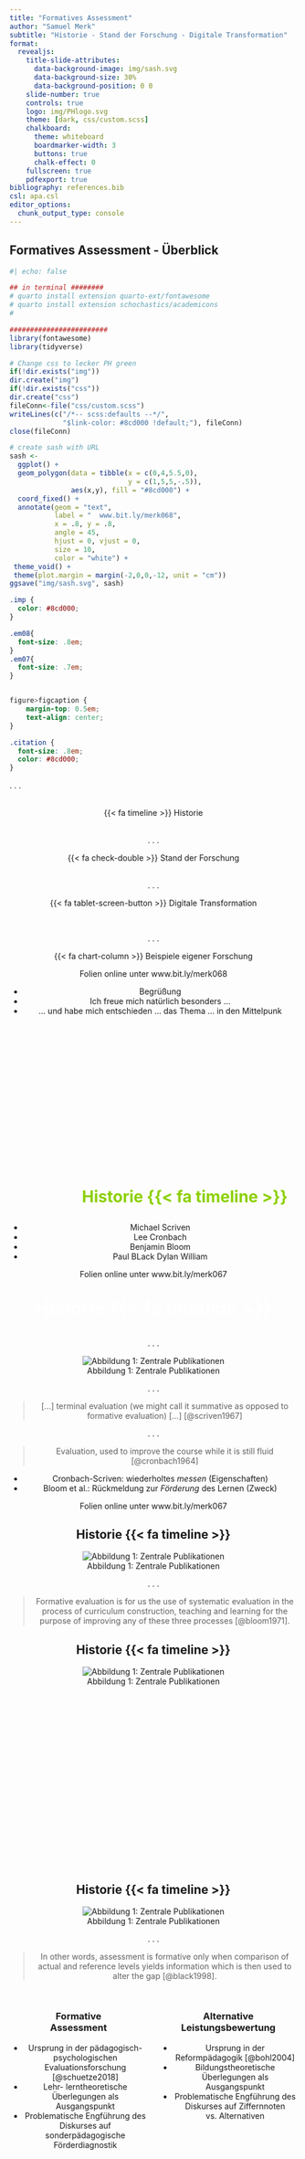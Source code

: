 ```yaml
---
title: "Formatives Assessment"
author: "Samuel Merk"
subtitle: "Historie - Stand der Forschung - Digitale Transformation"
format: 
  revealjs:
    title-slide-attributes:
      data-background-image: img/sash.svg
      data-background-size: 30%
      data-background-position: 0 0
    slide-number: true
    controls: true
    logo: img/PHlogo.svg
    theme: [dark, css/custom.scss]
    chalkboard:
      theme: whiteboard
      boardmarker-width: 3
      buttons: true
      chalk-effect: 0
    fullscreen: true
    pdfexport: true
bibliography: references.bib
csl: apa.csl
editor_options: 
  chunk_output_type: console
---
```



## Formatives Assessment - Überblick {.center}

```r
#| echo: false

## in terminal ########
# quarto install extension quarto-ext/fontawesome
# quarto install extension schochastics/academicons
#

########################
library(fontawesome)
library(tidyverse)

# Change css to lecker PH green
if(!dir.exists("img"))
dir.create("img")
if(!dir.exists("css"))
dir.create("css")
fileConn<-file("css/custom.scss")
writeLines(c("/*-- scss:defaults --*/",
             "$link-color: #8cd000 !default;"), fileConn)
close(fileConn)

# create sash with URL
sash <- 
  ggplot() + 
  geom_polygon(data = tibble(x = c(0,4,5.5,0),
                             y = c(1,5,5,-.5)),
               aes(x,y), fill = "#8cd000") + 
  coord_fixed() +
  annotate(geom = "text", 
           label = "  www.bit.ly/merk068", 
           x = .8, y = .8, 
           angle = 45,
           hjust = 0, vjust = 0,
           size = 10,
           color = "white") +
 theme_void() + 
 theme(plot.margin = margin(-2,0,0,-12, unit = "cm"))
ggsave("img/sash.svg", sash)
```

```css
.imp {
  color: #8cd000;
}

.em08{
  font-size: .8em;
}
.em07{
  font-size: .7em;
}


figure>figcaption {
    margin-top: 0.5em;
    text-align: center;
}

.citation {
  font-size: .8em;
  color: #8cd000;
}
```

. . .

<center>

<br> [{{< fa timeline >}}]{.imp} Historie\
<br>

. . .

<center>

[{{< fa check-double >}}]{.imp} Stand der Forschung\
<br>

. . .

<center>[{{< fa tablet-screen-button >}}]{.imp} Digitale Transformation</center>
<br>

. . .

<center>[{{< fa chart-column >}}]{.imp} Beispiele eigener Forschung</center>


::: footer
Folien online unter www.bit.ly/merk068
:::

::: notes
* Begrüßung
* Ich freue mich natürlich besonders ...
* ... und habe mich entschieden ... das Thema ... in den Mittelpunk
:::

## <!-- Historie--> {auto-animate="true"}

::: {style="margin-top: 300px; font-size: 2em; font-weight: bold; color:#8cd000; margin-left: 110px;"}
[Historie {{< fa timeline >}}]{.imp}
:::

::: notes
* Michael Scriven
* Lee Cronbach
* Benjamin Bloom
* Paul BLack Dylan William
:::


::: footer
Folien online unter www.bit.ly/merk067
:::

## <!-- Historie--> {.smaller auto-animate="true"}

::: {style="margin-top: 0px;font-size: 2.3em; font-weight: bold; color:#ffffff; margin-left: 0px;"}
Historie {{< fa timeline >}}
:::

. . . 

<center>
![Abbildung 1: Zentrale Publikationen](img/timeline_cronbach_scriven.png){fig.align="center"}
</center>

. . . 

> [...] terminal evaluation (we might call it summative as opposed to formative evaluation) [...] [@scriven1967]

. . . 

> Evaluation, used to improve the course while it is still fluid [@cronbach1964]

::: notes
* Cronbach-Scriven: wiederholtes *messen* (Eigenschaften)
* Bloom et al.: Rückmeldung zur *Förderung* des Lernen (Zweck)
:::


::: footer
Folien online unter www.bit.ly/merk067
:::


## Historie {{< fa timeline >}} {.smaller auto-animate="true"}
<center>
![Abbildung 1: Zentrale Publikationen](img/timeline_bloom.png){fig.align="center"}
</center>

. . . 

> Formative evaluation is for us the use of systematic evaluation in the process of curriculum construction, teaching and learning for the purpose of improving any of these three processes [@bloom1971].


## Historie {{< fa timeline >}} {.smaller auto-animate="true"}
<center>
![Abbildung 1: Zentrale Publikationen](img/timeline_misanchuk.png){fig.align="center"}
<script src="https://cdn.wordart.com/wordart.min.js" async defer></script>
<div style="height:300px" data-wordart-src="https://cdn.wordart.com/json/7xj8vm7szv1e"></div>
</center>



## Historie {{< fa timeline >}} {.smaller auto-animate="true"}
<center>
![Abbildung 1: Zentrale Publikationen](img/timeline_full.png){fig.align="center"}
</center>

. . . 

> In other words, assessment is formative only when comparison of actual and reference levels yields information which is then used to alter the gap [@black1998].


## <!-- Vergleich FA Altern Leistungsbew --> {.smaller .center}
:::: {.columns}

::: {.column width="50%"}
### Formative <br> Assessment
* Ursprung in der pädagogisch-psychologischen Evaluationsforschung [@schuetze2018]
* Lehr- lerntheoretische Überlegungen als Ausgangspunkt
* Problematische Engführung des Diskurses auf sonderpädagogische Förderdiagnostik
:::

::: {.column width="50%"}
### Alternative Leistungsbewertung
* Ursprung in der Reformpädagogik [@bohl2004]
* Bildungstheoretische Überlegungen als Ausgangspunkt
* Problematische Engführung des Diskurses auf Ziffernnoten vs. Alternativen
:::

::::


## <!-- Stand der Forschung --> {auto-animate="true"}

::: {style="margin-top: 262px; font-size: 2.2em; font-weight: bold; color:#8cd000; margin-left: 110px;"}
Stand der Forschung {{< fa check-double >}}
:::

## <!-- Stand der Forschung --> {.smaller auto-animate="true"}

::: {style="margin-top: 0px;font-size: 2.3em; font-weight: bold; color:#ffffff; margin-left: 0px;"}
Stand der Forschung {{< fa check-double >}}
:::

<br><br>
<center>
![Abbildung 2: Merkmale Formativen Assessments nach [@wiliam2008]](img/state_of_the_art_definition.png){fig.align="center"}
</center>

::: notes
* Schaut man in aktuelle Handbuchartikel ...
* nicht über einzelne Prozessmerkmale oder Zielsetzungen wie bei Scriven und Bloom
* sondern über ein Bündel von Merkmalen 
* das sich aus dem Kartesischen Produkt von Prozessschritten von Feedback mit den Akteuren ergibt.
:::

## Stand der Forschung {{< fa check-double >}} {.smaller}


### Metaanalysen

:::: {.columns}

::: {.column width="50%"}
* Ältere Metaanalysen [@fuchs1986; @black1998] kommen zu sehr positiven Ergebnissen $(.4<d<.7)$
* Jüngere Metaanalysen sind immer noch positiv aber konservativer [vgl. @dunn2009; @kingston2011; @mclaughlin2017]
* Als Moderatoren werden insbesondere das Fach und die Treatment-Art vorgeschlagen [@kingston2011] 
:::

::: {.column width="50%"}
```r
#| echo: false
#| fig-height: 5
#| fig-format: "svg"
#| fig-width: 5
#| fig-cap: "[Abbildung 3: Visualisierung der Effektstärken]{.center}"


library(tidyverse)
library(bayestestR)
library(ggdist)
library(hrbrthemes)

data <- tibble(
  `Summativ_Cohen's d = .4` = distribution_normal(100, 13),
  `Formativ_Cohen's d = .4` = distribution_normal(100, 13 + .4),
  `Summativ_Cohen's d = .7` = distribution_normal(100, 13),
  `Formativ_Cohen's d = .7` = distribution_normal(100, 13 + .7)) %>% 
  gather(Gruppe, Leistung) %>% 
  mutate(Effektstärke = str_sub(Gruppe, -14, -1),
         Gruppe = str_sub(Gruppe, 1, 8))


ggplot(data, aes(Leistung, Gruppe)) +
  #geom_dots(fill = "#8cd00050",
  #          color = "#8cd00000") + 
  stat_halfeye(fill = "#8cd00095",
               color = "white") +
  facet_wrap(~ Effektstärke, ncol = 1) +
  theme_modern_rc() + 
  ylab("") +
  theme(axis.line.x = element_blank(),
        axis.text.x = element_blank(),
        strip.text = element_text(color = "white"))
```
:::

:::

::: notes
* d = .7 --> U3 76% oder Overlap = 73%
* d = .4 --> U3 66% oder Overlap = 84%
* $U_3 = \Phi(d)$
* $Overlap = 2\Phi(\frac{-|d|}{2})$
:::


## <!-- Digitale Transformation --> {auto-animate="true"}

::: {style="margin-top: 262px; font-size: 2.0em; font-weight: bold; color:#8cd000; margin-left: 110px;"}
Digitale Transformation {{< fa tablet-screen-button >}}
:::

## <!-- Digitale Transformation --> {.smaller auto-animate="true"}

::: {style="margin-top: 0px;font-size: 2.3em; font-weight: bold; color:#ffffff; margin-left: 0px;"}
Digitale Transformation {{< fa tablet-screen-button >}}
:::

* **Einerseits** ist digitale Technologie in Unterrichtssettings weder notwendige noch hinreichende Bedingung für (Lern-)Erfolg [@hamilton2016; @scheiter2019]

. . . 

* **Andererseits** sind digitalen Technologien [*Charakteristika*]{.imp} inhärent, welche die Umsetzung von formativem Assessment katalysieren können:
    * [*Echtzeitdatenverarbeitung*]{.imp} $\Rightarrow$ z.B. sofortiges Feedback
    * [*Multimedialität*]{.imp} $\Rightarrow$ z.B. neue Aufgabenformen
    * [*Skalierbarkeit*]{.imp} $\Rightarrow$ z.B. algorithmische Aufgabengenerierung
    * [*Vernetzung*]{.imp} $\Rightarrow$ z.B. zentrale Aufgabendatenbank für ein Bundesland


## <!-- Beispiele eigener Forschung --> {auto-animate="true"}

::: {style="margin-top: 262px; font-size: 1.7em; font-weight: bold; color:#8cd000; margin-left: 110px;"}
Beispiele eigener Forschung {{< fa chart-column >}}
:::

## <!-- Studie 1 --> {.center}

![](img/study1.png){width=70% align=center}

## Studie 1 {.smaller .center}

. . . 

### (Explanative) Forschungsfrage

> »we focused on how teachers can learn about the strengths and weaknesses of their class performance from statewide test data by investigating how sensitively, efficiently, and accurately they are able to judge the magnitude of mean differences« [@merk2023a]


::: r-stack
![](img/VERA_SS1.png){.fragment width="650"}

![](img/VERA_SS2.png){.fragment width="600"}
:::

. . . 

<center> Beispielrückmeldungen aus VERA 8 [@muller-rosigkeit2021]</center>


## Studie 1: Design & Materials {{< ai open-materials >}} {.smaller}

- Interaktive {{< fa brands r-project >}}-shiny app [@chang2016] mit ökologisch validen Daten [@jager2008]
- Within-person randomisiert dargestellt in allen verwendeten Grafiktypen *(stacked, clustered and facetted bar graphs, jitter graphs mit means, beeswarm graphs)*
![](img/Figure 1.png){ width="500"}   

. . . 

-   Zwei Ratingaufgaben:
    -   Um **Sensitivität** und **Effektivität** zu messen: *»Hat die dargestellte Klasse schwächer, in etwa gleich oder besser als die Schule bei VERA abgeschnitten?«*
    -   Um **Akkuratheit** zu messen: *»Bitte nehmen Sie, ausgehend von der Experteneinschätzung, eine Einordnung der Ergebnisse vor. \[...\]«*

::: footer
Alle Materialien offen lizensiert auf dem {{< ai osf >}} OSF unter https://osf.io/m2k9b
:::


## <!-- shinyapp -->  {background-iframe="https://sammerk.shinyapps.io/Unterschiede_einschaetzen/" background-interactive="true"}

## Studie 1: Ergebnisse - Sensitivität {.smaller}
<center>
![Abbildung aus [@merk2023a]](img/Figure_6.svg){width=46%}
</center>


## Studie 1: Ergebnisse - Effektivität
<center>
![Abbildung aus [@merk2023a]](img/Figure_3.png){width=75%}
</center>

## Studie 1: Ergebnisse - Akkuratheit 
<center>
![Abbildung aus [@merk2023a]](img/Figure_8.svg){width=90%}
</center>

## Studie 1: Schlussfolgerung - Limitationen {.smaller .center}
* Schlussfolgerung:
    * Lehrerinnen und Lehrer nehmen Unterschiede akkurat aber insensitiv wahr
    * Lehrerinnen und Lehrer steigern ihre Effektivität schnell
    * Der Grafiktyp beeinflusst die Sensitivität und Effektivität substantiell

. . . 

* Limitationen:
    * Convenience samples
    * Fokus auf interne Validität. Externe & ökologische Validität eher schwach


## <!-- Studie 2 --> {.center}

![](img/study2.png){width=70% align=center}

## Studie 2: Design & Datengrundlage {.smaller}
### (Explorative) Forschungsfrage
> Wie gehen Lehrkräfte bei der Rezeption von Ergebnissen formativer Assessments vor?

::: r-stack
![](img/mindstepslogo.png){.fragment width="900"}

![](img/mindsteps_auswahl_testart.png){.fragment width="850"}

![](img/mindsteps_ergebnisse_klasse_querschnitt.png){.fragment width="780"}

![](img/mindsteps_ergebnisse_einzelschuelerin.png){.fragment width="590"}
:::

::: footer
Siehe https://mindsteps.ch
:::

## Studie 2: Rezeptionsverläufe 

. . . 

```r
library(visNetwork)
library(readxl)
nodes <- data.frame(id = 1:6, 
                    group = c("Login", "Fehleranalyse", "Abgleich", "Handlungsmaßnahme", "Rezeption der Ergebnisse", "Logout"),
                    label = rep("", 6))
edges <- read_excel("edges_markov.xlsx") %>% 
  filter(as.numeric(label) > .07)

mc_rezeption <- 
visNetwork(nodes, edges, width = "1028px", height = "407px",
           background = "#141414",
           main = list(text = "Custom title",
                          style = "font-family:Roboto;color:#141414;font-size:1px;text-align:left;") ) %>%
  visGroups(groupname = "Login", shape = "icon", 
            icon = list(code = "f04b", color = "#62DC3A", size = 35),
            font = list(color = "#62DC3A", size = 20, strokeWidth = 1, strokeColor = "#62DC3A")) %>%
  visGroups(groupname = "Fehleranalyse", shape = "icon", 
            icon = list(code = "f1e2", color = "#62DC3A", size = 35),
            font = list(color = "#62DC3A", size = 20, strokeWidth = 1, strokeColor = "#62DC3A")) %>%
  visGroups(groupname = "Abgleich", shape = "icon", 
            icon = list(code = "f0c1", color = "#62DC3A", size = 35),
            font = list(color = "#62DC3A", size = 20, strokeWidth = 1, strokeColor = "#62DC3A")) %>%
  visGroups(groupname = "Handlungsmaßnahme", shape = "icon", 
            icon = list(code = "f277", color = "#62DC3A", size = 35),
            font = list(color = "#62DC3A", size = 20, strokeWidth = 1, strokeColor = "#62DC3A")) %>%
  visGroups(groupname = "Rezeption der Ergebnisse", shape = "icon", 
            icon = list(code = "f080", color = "#62DC3A", size = 35),
             font = list(color = "#62DC3A", size = 20, strokeWidth = 1, strokeColor = "#62DC3A")) %>%
  visGroups(groupname = "Logout", shape = "icon", 
            icon = list(code = "f04d", color = "#62DC3A", size = 30),
            font = list(color = "#62DC3A", size = 20, strokeWidth = 1, strokeColor = "#62DC3A")) %>%
  visOptions(highlightNearest = list(enabled =TRUE, degree = 0)) %>% 
  visLegend(width = .3, zoom = F) %>%
  visLayout(randomSeed = 423) %>% # 364 bei filter .15  #25235 bei filter.0
  visPhysics(solver = "repulsion") %>% 
  visEdges(color = list(color = "#5B5B5B",highlight = "#8cd000"),
           font = list(color = "#5B5B5B", 
                       highlight = "#8cd000",
                       size = 16,
                       strokeWidth = 0,
                       strokeColor = "white",
                       vadjust = 10)) %>% 
  addFontAwesome()

widgetframe::frameWidget(mc_rezeption, height = 550)
```

## Studie 2: Schlussfolgerung - Limitationen {.smaller .center}
* Schlussfolgerungen
   * Hypothese: Fehleranalyse stellt zentrale Heuristik des Sensemaking dar

. . . 

* Limitationen:
    * Zu kleine Stichprobe für Hidden Markov Chain Modelling


## <!-- Studie 3 --> {.center}

![](img/study3.png){width=70% align=center}

## Studie 3: Design {.smaller}
### (Explanative) Forschungsfrage:
> Kann Active Retrieval Practice [@yang2021] durch parametrisierte Aufgaben gefördert werden?

<br>

### Design:
* Within-Person Experiment: 6 Themenblöcke 
<br>
![](img/design_study3.png){width=90% align=center}

## Studie 3: Materials {.smaller}
::: {.panel-tabset}


### Beispiel 1
:::: {.columns}

::: {.column width="50%"}
<iframe id="aufgabe1" src="https://sammerk.shinyapps.io/Skalenniveau_erkennen_mitParameter/" allowfullscreen="" mozallowfullscreen="" webkitallowfullscreen="" id="iframe_container" frameborder="0" ></iframe>
</center>
<style>
#aufgabe1 { height: 480px; width: 480px; margin-top: 0.0cm; border:0px;}
</style> 
:::

::: {.column width="50%"}
<iframe id="aufgabe4" src="https://sammerk.shinyapps.io/Skalenniveau_erkennen_ohneParameter/" allowfullscreen="" mozallowfullscreen="" webkitallowfullscreen="" id="iframe_container" frameborder="0" ></iframe>
</center>
<style>
#aufgabe4 { height: 480px; width: 480px; margin-top: 0.0cm; border:0px;}
</style> 
:::

::::



### Beispiel 2
:::: {.columns}

::: {.column width="50%"}
<iframe id="aufgabe3" src="https://sammerk.shinyapps.io/Streuung_VERA_graph_mitParameter/" allowfullscreen="" mozallowfullscreen="" webkitallowfullscreen="" id="iframe_container" frameborder="0" ></iframe>
</center>
<style>
#aufgabe3 { height: 480px; width: 480px; margin-top: 0.0cm; border:0px;}
</style> 
:::

::: {.column width="50%"}
<iframe id="aufgabe4" src="https://sammerk.shinyapps.io/Streuung_VERA_graph_ohneParameter/" allowfullscreen="" mozallowfullscreen="" webkitallowfullscreen="" id="iframe_container" frameborder="0" ></iframe>
</center>
<style>
#aufgabe4 { height: 480px; width: 480px; margin-top: 0.0cm; border:0px;}
</style> 
:::

::::


### Beispiel 3
:::: {.columns}

::: {.column width="50%"}
<iframe id="aufgabe5" src="https://sammerk.shinyapps.io/Interpret_d_BF_mitParameter" allowfullscreen="" mozallowfullscreen="" webkitallowfullscreen="" id="iframe_container" frameborder="0" ></iframe>
</center>
<style>
#aufgabe5 { height: 480px; width: 480px; margin-top: 0.0cm; border:0px;}
</style> 
:::

::: {.column width="50%"}
<iframe id="aufgabe6" src="https://sammerk.shinyapps.io/Interpret_d_BF_ohneParameter" allowfullscreen="" mozallowfullscreen="" webkitallowfullscreen="" id="iframe_container" frameborder="0" ></iframe>
</center>
<style>
#aufgabe6 { height: 480px; width: 480px; margin-top: 0.0cm; border:0px;}
</style> 
:::

::::

:::

## Studie 3: (Erste) Ergebnisse {.smaller}
```r
#| cache: true
#| echo: false
#| results: hide
#| out-height: 500px
library(googledrive)   # used to isolate file ID from URL
library(googlesheets4)
library(tidyverse)
library(hrbrthemes)
## will be very useful for, say, use in a Shiny app
gs4_deauth()
data <- 
  read_sheet(
  "1AZf7EQk-M2Wgej3WJXG1J2xRdql8b7Xiq0SvIiZogUo",
  sheet = 1,
  col_names = c("PID",
                "Aufgabe",
                "UV",
                LETTERS[4:9])) %>%
  mutate(PID_num_logical = grepl("^[[:digit:]]+$", PID)) %>%
  filter(PID_num_logical == T &
           !PID %in% c("228", "224", "630")) %>%  # Caro, Linda, Samuel
  select(PID, Aufgabe, UV) %>% 
  full_join(
  read_sheet(
  "1AZf7EQk-M2Wgej3WJXG1J2xRdql8b7Xiq0SvIiZogUo",
  sheet = 2,
  col_names = c("PID",
                "Aufgabe",
                "UV",
                LETTERS[4:11])) %>%
  mutate(PID_num_logical = grepl("^[[:digit:]]+$", PID)) %>%
  filter(PID_num_logical == T &
           !PID %in% c("228", "224", "630")) %>%  # Caro, Linda, Samuel
  select(PID, Aufgabe, UV)
  )



plot01_study3 <- 
  data %>% 
  filter(UV != "guessing") %>% 
  group_by(PID, UV) %>% 
  summarize(`Anzahl bearbeiteter Aufgaben` = n()) %>% 
  ungroup() %>% 
  mutate(UV = ifelse(UV == "repeatable_and_parametrized",
                     "Parametrisierte\nAufgabe",
                     "Nicht\nparametrisierte\nAufgabe")) %>% 
  ggplot(aes(UV, `Anzahl bearbeiteter Aufgaben`, group = PID)) +
  geom_line(alpha = .2, color = "#8cd000") +
  theme_modern_rc() +
  ggtitle("Nutzungshäufigkeit", "Alle Daten") +
  theme(plot.margin = unit(c(.2, .2, .2, .2), "cm")) +
  xlab("")
  
plot02_study3 <- 
  data %>% 
  filter(UV != "guessing") %>% 
  group_by(PID, UV) %>% 
  summarize(`Anzahl bearbeiteter Aufgaben` = n()) %>% 
  ungroup() %>% 
 mutate(UV = ifelse(UV == "repeatable_and_parametrized",
                     "Parametrisierte\nAufgabe",
                     "Nicht\nparametrisierte\nAufgabe")) %>% 
  ggplot(aes(UV, `Anzahl bearbeiteter Aufgaben`, group = PID)) +
  geom_line(alpha = .3, color = "#8cd000") +
  theme_modern_rc() +
  theme(plot.margin = unit(c(.2, .2, .2, .2), "cm")) +
  coord_cartesian(ylim = c(14,200)) +
  ggtitle("Nutzungshäufigkeit", "14 < Aufgaben < 200") +
  xlab("")
  
ggsave(plot = plot01_study3, 
       "img/plot01_study3.png",
       height = 6,
       width = 6/1.55,
       dpi = 600)

ggsave(plot = plot02_study3, 
       "img/plot02_study3.png",
       height = 6,
       width = 6/1.55,
       dpi = 600)

effsize_gr14 <-
  effsize::cliff.delta(
    N ~ UV,
    data = data %>%
      filter(UV != "guessing") %>%
      group_by(PID, UV) %>%
      summarize(N = n()) %>%
      ungroup() %>%
      filter(N > 14)
  )

BF_gr14 <-
  BayesFactor::extractBF(
  BayesFactor::ttestBF(
    formula = N ~ UV,
    data = data %>%
      filter(UV != "guessing") %>%
      group_by(PID, UV) %>%
      summarize(N = n()) %>%
      ungroup() %>%
      filter(N > 14)
  ))
```

:::: {.columns}

::: {.column width="33%"}
![](img/plot01_study3.png){width=95% align=center}
:::

::: {.column width="33%"}
:::

::: {.column width="33%"}

:::

::::

## Studie 3: (Erste) Ergebnisse
:::: {.columns}

::: {.column width="33%"}
![](img/plot01_study3.png){width=95% align=center}
:::

::: {.column width="33%"}
![](img/plot02_study3.png){width=95% align=center}
:::

::: {.column width="33%"}
<br><br><br>
Effektstärke~A>14~: <br>
$r_{rb}=$ `r effsize_gr14$estimate %>% round(2)` <br><br>


Inferenzstatistik~A>14~:  <br>
$BF_{10} > 1000$ 
:::

::::

## Formatives Assessment - Rückblick {.center}
<center>
<br> [{{< fa timeline >}}]{.imp} Historie\
<br>
<center>
[{{< fa check-double >}}]{.imp} Stand der Forschung\
<br>
<center>[{{< fa tablet-screen-button >}}]{.imp} Digitale Transformation</center>
<br>
<center>[{{< fa chart-column >}}]{.imp} Beispiele eigener Forschung</center>



## [Herzlichen Dank für Ihre Aufmerksamkeit!]{.imp} {.center}

## <!--Meme-->{background-image="img/meme.jpg" background-size="contain"}

## <!--Hattie Model-->{background-image="img/feedbackmodel_hattietimperley.png" background-size="contain"}

## Literatur {.smaller}
